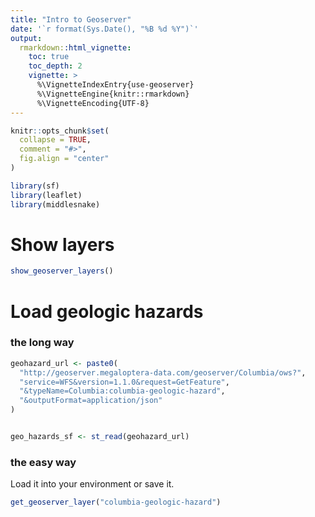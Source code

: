 ```yaml
---
title: "Intro to Geoserver"
date: '`r format(Sys.Date(), "%B %d %Y")`'
output:
  rmarkdown::html_vignette:
    toc: true
    toc_depth: 2
    vignette: >
      %\VignetteIndexEntry{use-geoserver}
      %\VignetteEngine{knitr::rmarkdown}
      %\VignetteEncoding{UTF-8}
---
```


```r
knitr::opts_chunk$set(
  collapse = TRUE,
  comment = "#>",
  fig.align = "center"
)
```


```r
library(sf)
library(leaflet)
library(middlesnake)

```

# Show layers

```r

show_geoserver_layers()

```


# Load geologic hazards
### the long way
```r

geohazard_url <- paste0(
  "http://geoserver.megaloptera-data.com/geoserver/Columbia/ows?",
  "service=WFS&version=1.1.0&request=GetFeature",
  "&typeName=Columbia:columbia-geologic-hazard",
  "&outputFormat=application/json"
)


geo_hazards_sf <- st_read(geohazard_url)

```

### the easy way
Load it into your environment or save it.
```r

get_geoserver_layer("columbia-geologic-hazard")

```


